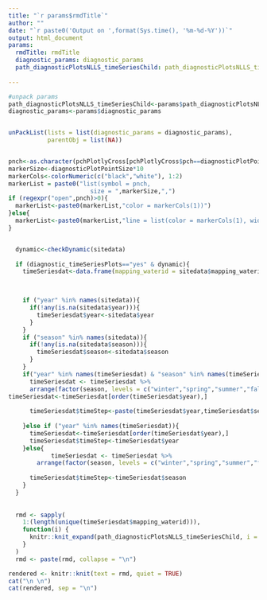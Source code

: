 ```yaml
---
title: "`r params$rmdTitle`"
author: ""
date: "`r paste0('Output on ',format(Sys.time(), '%m-%d-%Y'))`"
output: html_document
params:
  rmdTitle: rmdTitle
  diagnostic_params: diagnostic_params
  path_diagnosticPlotsNLLS_timeSeriesChild: path_diagnosticPlotsNLLS_timeSeriesChild
  
---
```




```r
#unpack params
path_diagnosticPlotsNLLS_timeSeriesChild<-params$path_diagnosticPlotsNLLS_timeSeriesChild
diagnostic_params<-params$diagnostic_params


unPackList(lists = list(diagnostic_params = diagnostic_params),
           parentObj = list(NA))


pnch<-as.character(pchPlotlyCross[pchPlotlyCross$pch==diagnosticPlotPointStyle,]$plotly)
markerSize<-diagnosticPlotPointSize*10
markerCols<-colorNumeric(c("black","white"), 1:2)
markerList = paste0("list(symbol = pnch,
                       size = ",markerSize,",")
if (regexpr("open",pnch)>0){
  markerList<-paste0(markerList,"color = markerCols(1))")
}else{
  markerList<-paste0(markerList,"line = list(color = markerCols(1), width = 0.8),color = markerCols(1))")
}



```



```r
  dynamic<-checkDynamic(sitedata) 
  
  if (diagnostic_timeSeriesPlots=="yes" & dynamic){
    timeSeriesdat<-data.frame(mapping_waterid = sitedata$mapping_waterid,staid=sitedata$staid,Obs=estimate.list$Mdiagnostics.list$Obs,predict=estimate.list$Mdiagnostics.list$predict)


      
    if ("year" %in% names(sitedata)){
      if(!any(is.na(sitedata$year))){
        timeSeriesdat$year<-sitedata$year
      }
    }
    if ("season" %in% names(sitedata)){
      if(!any(is.na(sitedata$season))){
        timeSeriesdat$season<-sitedata$season
      }
    }
    if("year" %in% names(timeSeriesdat) & "season" %in% names(timeSeriesdat)){
      timeSeriesdat <- timeSeriesdat %>% 
      arrange(factor(season, levels = c("winter","spring","summer","fall")))
timeSeriesdat<-timeSeriesdat[order(timeSeriesdat$year),]
      
      timeSeriesdat$timeStep<-paste(timeSeriesdat$year,timeSeriesdat$season)
      
    }else if ("year" %in% names(timeSeriesdat)){
      timeSeriesdat<-timeSeriesdat[order(timeSeriesdat$year),]
      timeSeriesdat$timeStep<-timeSeriesdat$year
    }else{
            timeSeriesdat <- timeSeriesdat %>% 
        arrange(factor(season, levels = c("winter","spring","summer","fall")))
            
      timeSeriesdat$timeStep<-timeSeriesdat$season
    }
  }
  
            
  rmd <- sapply(
    1:(length(unique(timeSeriesdat$mapping_waterid))),
    function(i) {
      knitr::knit_expand(path_diagnosticPlotsNLLS_timeSeriesChild, i = i)
    }
  )
  rmd <- paste(rmd, collapse = "\n")

```

```r

rendered <- knitr::knit(text = rmd, quiet = TRUE)
cat("\n \n")
cat(rendered, sep = "\n")


```

